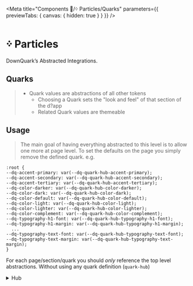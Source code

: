 
<Meta title="Components 🧩/᠅ Particles/Quarks" parameters={{ previewTabs: { canvas: { hidden: true } } }} />

# ᠅ Particles
DownQuark&rsquo;s Abstracted Integrations.

## Quarks
> - Quark values are abstractions of all other tokens
>   - Choosing a Quark sets the "look and feel" of that section of the d?app
>   - Related Quark values are themeable

## Usage
> The main goal of having everything abstracted to this level is to allow one more at page level.
> To set the defaults on the page you simply remove the defined quark.
> e.g.
```
:root {
--dq-accent-primary: var(--dq-quark-hub-accent-primary);
--dq-accent-secondary: var(--dq-quark-hub-accent-secondary);
--dq-accent-tertiary: var(--dq-quark-hub-accent-tertiary);
--dq-color-darker: var(--dq-quark-hub-color-darker);
--dq-color-dark: var(--dq-quark-hub-color-dark);
--dq-color-default: var(--dq-quark-hub-color-default);
--dq-color-light: var(--dq-quark-hub-color-light);
--dq-color-lighter: var(--dq-quark-hub-color-lighter);
--dq-color-complement: var(--dq-quark-hub-color-complement);
--dq-typography-h1-font: var(--dq-quark-hub-typography-h1-font);
--dq-typography-h1-margin: var(--dq-quark-hub-typography-h1-margin);
  ...
--dq-typography-text-font: var(--dq-quark-hub-typography-text-font);
--dq-typography-text-margin: var(--dq-quark-hub-typography-text-margin);
}
```
For each page/section/quark  you should _only_ reference the top level abstractions. Without using any quark definition (`quark-hub`)

<details>
  <summary style={{fontSize:'1.5rem',fontWeight:800}}>Hub</summary>
  <details>
    <summary style={{fontSize:'1.25rem',fontWeight:800,paddingLeft:'1rem'}}> - Colors</summary>
    <details>
    <summary style={{fontSize:'1rem',fontWeight:800,paddingLeft:'2rem'}}> - - Base Pallet</summary>
    <Swatches>
    <Swatch name='Darker' value='var(--dq-quark-hub-color-darker)' />
    <Swatch name='Dark' value='var(--dq-quark-hub-color-dark)' />
    <Swatch name='Default' value='var(--dq-quark-hub-color-default)' />
    <Swatch name='Light' value='var(--dq-quark-hub-color-light)' />
    <Swatch name='Lighter' value='var(--dq-quark-hub-color-lighter)' />
    <Swatch name='Complement' value='var(--dq-quark-hub-color-complement)' />
  </Swatches>
  </details>
  <details>
    <summary style={{fontSize:'1rem',fontWeight:800,paddingLeft:'2rem'}}> - - Accents</summary>
    <Swatches>
      <Swatch name='Primary' value='var(--dq-quark-hub-accent-primary)' />
      <Swatch name='Secondary' value='var(--dq-quark-hub-accent-secondary)' />
      <Swatch name='Tertiary' value='var(--dq-quark-hub-accent-tertiary)' />
    </Swatches>
  </details></details>
  <details>
    <summary style={{fontSize:'1.25rem',fontWeight:800,paddingLeft:'1rem'}}> - Typography</summary>
    <table width="100%">
  <thead>
    <tr>
      <th>font element</th>
      <th>font var (scss / css)</th>
    </tr>
  </thead>
  <tbody>
    <tr><td style={{font:'var(--dq-quark-hub-typography-h1-font)',margin:'var(--dq-quark-hub-typography-h1-margin)'}}>
      H1
      </td>
      <td><Var>$dqQuarkHubTypographyH1Font</Var> / <Var>--dq-quark-hub-typography-h1-font</Var>
      <br/><Var>$dqQuarkHubTypographyH1Margin</Var> / <Var>--dq-quark-hub-typography-h1-margin</Var>
      </td>
    </tr>
    <tr><td style={{font:'var(--dq-quark-hub-typography-h2-font)',margin:'var(--dq-quark-hub-typography-h2-margin)'}}>
      H2
      </td>
      <td><Var>$dqQuarkHubTypographyH2Font</Var> / <Var>--dq-quark-hub-typography-h2-font</Var>
      <br/><Var>$dqQuarkHubTypographyH2Margin</Var> / <Var>--dq-quark-hub-typography-h2-margin</Var>
      </td>
    </tr>
    <tr><td style={{font:'var(--dq-quark-hub-typography-h3-font)',margin:'var(--dq-quark-hub-typography-h3-margin)'}}>
      H3
      </td>
      <td><Var>$dqQuarkHubTypographyH3Font</Var> / <Var>--dq-quark-hub-typography-h3-font</Var>
      <br/><Var>$dqQuarkHubTypographyH3Margin</Var> / <Var>--dq-quark-hub-typography-h3-margin</Var>
      </td>
    </tr>
    <tr><td style={{font:'var(--dq-quark-hub-typography-h4-font)',margin:'var(--dq-quark-hub-typography-h4-margin)'}}>
      H4
      </td>
      <td><Var>$dqQuarkHubTypographyH4Font</Var> / <Var>--dq-quark-hub-typography-h4-font</Var>
      <br/><Var>$dqQuarkHubTypographyH4Margin</Var> / <Var>--dq-quark-hub-typography-h4-margin</Var>
      </td>
    </tr>
    <tr><td style={{font:'var(--dq-quark-hub-typography-h5-font)',margin:'var(--dq-quark-hub-typography-h5-margin)'}}>
      H5
      </td>
      <td><Var>$dqQuarkHubTypographyH5Font</Var> / <Var>--dq-quark-hub-typography-h5-font</Var>
      <br/><Var>$dqQuarkHubTypographyH5Margin</Var> / <Var>--dq-quark-hub-typography-h5-margin</Var>
      </td>
    </tr>
    <tr><td style={{font:'var(--dq-quark-hub-typography-text-font)',margin:'var(--dq-quark-hub-typography-text-margin)'}}>
      text
      </td>
      <td><Var>$dqQuarkHubTypographyTextFont</Var> / <Var>--dq-quark-hub-typography-text-font</Var>
      <br/><Var>$dqQuarkHubTypographyTextMargin</Var> / <Var>--dq-quark-hub-typography-text-margin</Var>
      </td>
    </tr>
  </tbody>
</table>
    </details>
</details>
